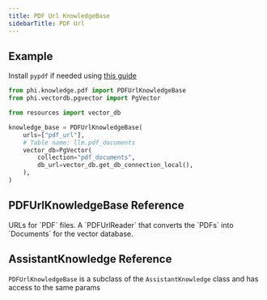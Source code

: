 ```yaml
---
title: PDF Url KnowledgeBase
sidebarTitle: PDF Url
---
```


## Example

<Note>

Install `pypdf` if needed using [this guide](/how-to/python-libraries)

</Note>

```python knowledge_base.py
from phi.knowledge.pdf import PDFUrlKnowledgeBase
from phi.vectordb.pgvector import PgVector

from resources import vector_db

knowledge_base = PDFUrlKnowledgeBase(
    urls=["pdf_url"],
    # Table name: llm.pdf_documents
    vector_db=PgVector(
        collection="pdf_documents",
        db_url=vector_db.get_db_connection_local(),
    ),
)
```

## PDFUrlKnowledgeBase Reference

<ResponseField name="urls" type="List[str]">
  URLs for `PDF` files.
</ResponseField>
<ResponseField name="reader" type="PDFUrlReader">
  A `PDFUrlReader` that converts the `PDFs` into `Documents` for the vector
  database.
</ResponseField>

## AssistantKnowledge Reference

`PDFUrlKnowledgeBase` is a subclass of the `AssistantKnowledge` class and has access to the same params

<Snippet file="kb-base-reference.mdx" />

